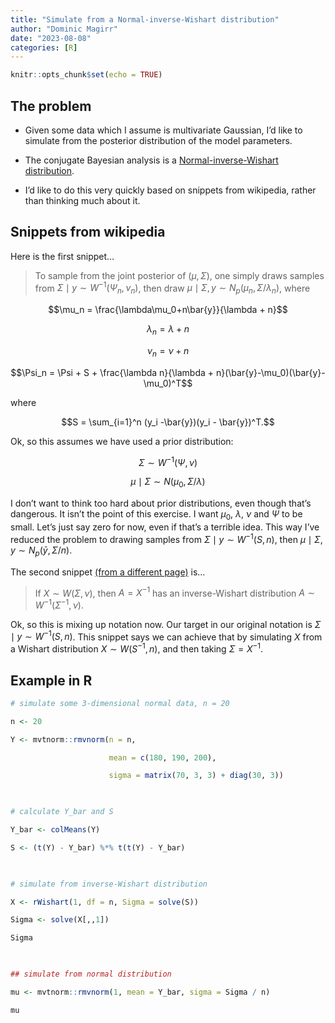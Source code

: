 ```yaml
---
title: "Simulate from a Normal-inverse-Wishart distribution"
author: "Dominic Magirr"
date: "2023-08-08"
categories: [R]
---
```


```r

knitr::opts_chunk$set(echo = TRUE)

```

## The problem

-   Given some data which I assume is multivariate Gaussian, I'd like to simulate from the posterior distribution of the model parameters.

-   The conjugate Bayesian analysis is a [Normal-inverse-Wishart distribution](https://en.wikipedia.org/wiki/Normal-inverse-Wishart_distribution).

-   I'd like to do this very quickly based on snippets from wikipedia, rather than thinking much about it.

## Snippets from wikipedia

Here is the first snippet...

> To sample from the joint posterior of $(\mu, \Sigma)$, one simply draws samples from $\Sigma \mid y \sim W^{-1}(\Psi_n, \nu_n)$, then draw $\mu \mid \Sigma, y \sim N_p(\mu_n, \Sigma / \lambda_n)$, where

$$\mu_n = \frac{\lambda\mu_0+n\bar{y}}{\lambda + n}$$

$$\lambda_n = \lambda + n$$

$$\nu_n = \nu + n$$

$$\Psi_n = \Psi + S + \frac{\lambda n}{\lambda + n}(\bar{y}-\mu_0)(\bar{y}-\mu_0)^T$$

where

$$S = \sum_{i=1}^n  (y_i -\bar{y})(y_i - \bar{y})^T.$$

Ok, so this assumes we have used a prior distribution:

$$\Sigma \sim W^{-1}(\Psi, \nu)$$

$$\mu \mid \Sigma \sim N(\mu_0, \Sigma/\lambda)$$

I don't want to think too hard about prior distributions, even though that's dangerous. It isn't the point of this exercise. I want $\mu_0$, $\lambda$, $\nu$ and $\Psi$ to be small. Let's just say zero for now, even if that's a terrible idea. This way I've reduced the problem to drawing samples from $\Sigma \mid y \sim W^{-1}(S, n)$, then $\mu \mid \Sigma, y \sim N_p(\bar{y}, \Sigma / n)$.

The second snippet [(from a different page)](https://en.wikipedia.org/wiki/Inverse-Wishart_distribution) is...

> If $X\sim W(\Sigma, \nu)$, then $A = X^{-1}$ has an inverse-Wishart distribution $A \sim W^{-1}(\Sigma^{-1}, \nu).$

Ok, so this is mixing up notation now. Our target in our original notation is $\Sigma \mid y \sim W^{-1}(S, n)$. This snippet says we can achieve that by simulating $X$ from a Wishart distribution $X\sim W(S^{-1}, n)$, and then taking $\Sigma = X^{-1}$.

## Example in R

```r

# simulate some 3-dimensional normal data, n = 20

n <- 20

Y <- mvtnorm::rmvnorm(n = n,

                      mean = c(180, 190, 200),

                      sigma = matrix(70, 3, 3) + diag(30, 3))

 

# calculate Y_bar and S

Y_bar <- colMeans(Y)

S <- (t(Y) - Y_bar) %*% t(t(Y) - Y_bar)

 

# simulate from inverse-Wishart distribution

X <- rWishart(1, df = n, Sigma = solve(S))

Sigma <- solve(X[,,1])

Sigma

 

## simulate from normal distribution

mu <- mvtnorm::rmvnorm(1, mean = Y_bar, sigma = Sigma / n)

mu

```
